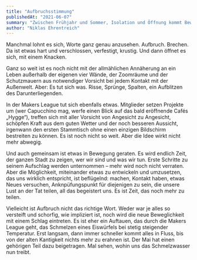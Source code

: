 ```yaml
---
title: "Aufbruchsstimmung"
publishedAt: "2021-06-07"
summary: "Zwischen Frühjahr und Sommer, Isolation und Öffnung kommt Bewegung in die Makers League. Der Rückblick auf den Monat Mai."
author: "Niklas Ehrentreich"
---
```


Manchmal lohnt es sich, Worte ganz genau anzusehen. Aufbruch. Brechen. Da ist etwas hart und verschlossen, verfestigt, krustig. Und dann öffnet es sich, mit einem Knacken.

Ganz so weit ist es noch nicht mit der allmählichen Annäherung an ein Leben außerhalb der eigenen vier Wände, der Zoomräume und der Schutzmauern aus notwendiger Vorsicht bei jedem Kontakt mit der Außenwelt. Aber: Es tut sich was. Risse, Sprünge, Spalten, ein Aufblitzen des Darunterliegenden.

In der Makers League tut sich ebenfalls etwas. Mitglieder setzen Projekte um (wer Capucchino mag, werfe einen Blick auf das bald eröffnende Cafés „Hygge“), treffen sich mit aller Vorsicht von Angesicht zu Angesicht, schöpfen Kraft aus dem guten Wetter und der noch besseren Aussicht, irgenwann den ersten Stammtisch ohne einen einzigen Bildschirm bestreiten zu können. Es ist noch nicht so weit. Aber die Idee wirkt nicht mehr abwegig.

Und auch gemeinsam ist etwas in Bewegung geraten. Es wird endlich Zeit, der ganzen Stadt zu zeigen, wer wir sind und was wir tun. Erste Schritte zu seinem Aufschlag werden unternommen – mehr wird noch nicht verraten. Aber die Möglichkeit, miteinander etwas zu entwickeln und umzusetzen, das uns wirklich entspricht, ist beflügelnd: machen, Kontakt haben, etwas Neues versuchen, Anknpüfungspunkt für diejenigen zu sein, die unsere Lust an der Tat teilen, all das begeistert uns. Es ist Zeit, das noch mehr zu teilen.

Vielleicht ist Aufbruch nicht das richtige Wort. Weder war je alles so versteift und schorfig, wie impliziert ist, noch wird die neue Beweglichkeit mit einem Schlag eintreten. Es ist eher ein Auftauen, das durch die Makers League geht, das Schmelzen eines Eiswürfels bei stetig steigender Temperatur. Erst langsam, dann immer schneller kommt alles in Fluss, bis von der alten Kantigkeit nichts mehr zu erahnen ist. Der Mai hat einen gehörigen Teil dazu beigetragen. Mal sehen, wohin uns das Schmelzwasser nun treibt.
